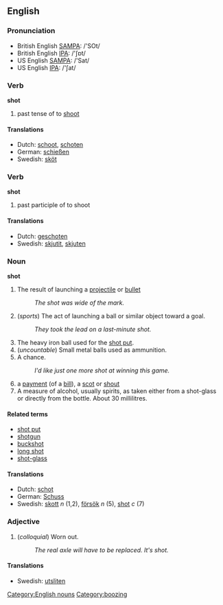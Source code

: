 ==English==

=== Pronunciation ===
*British English [[w:SAMPA|SAMPA]]: /'SOt/
*British English [[w:IPA|IPA]]: /'ʃɒt/
*US English [[w:SAMPA|SAMPA]]: /'Sat/
*US English [[w:IPA|IPA]]: /'ʃat/

=== Verb ===

'''shot'''

# past tense of to [[shoot]]

==== Translations ====
*Dutch: [[schoot]], [[schoten]]
*German: [[schießen]]
*Swedish: [[sköt]]

=== Verb ===

'''shot'''

# past participle of to shoot

==== Translations ====
*Dutch: [[geschoten]]
*Swedish: [[skjutit]], [[skjuten]]

=== Noun ===
[[Category:English nouns]] [[Category:boozing]]

'''shot'''

# The result of launching a [[projectile]] or [[bullet]]
#: ''The shot was wide of the mark.''
# (''sports'') The act of launching a ball or similar object toward a goal.
#: ''They took the lead on a last-minute shot.''
# The heavy iron ball used for the [[shot put]].
# (''uncountable'') Small metal balls used as ammunition.
# A chance.
#: ''I'd like just one more shot at winning this game.''
#a [[payment]] (of a [[bill]]), a [[scot]] or [[shout]]
# A measure of alcohol, usually spirits, as taken either from a shot-glass or directly from the bottle. About 30 millilitres.

==== Related terms ====

*[[shot put]]
*[[shotgun]]
*[[buckshot]]
*[[long shot]]
*[[shot-glass]]

==== Translations ====
*Dutch: [[schot]]
*German: [[Schuss]]
*Swedish: [[skott]] ''n'' (1,2), [[försök]] ''n'' (5), [[shot#Swedish|shot]] ''c'' (7)

=== Adjective ===

# (''colloquial'') Worn out.
#: ''The real axle will have to be replaced.  It's shot.''

====Translations====
*Swedish: [[utsliten]]